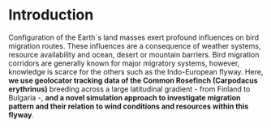 # Introduction{#intro}

Configuration of the Earth`s land masses exert profound influences on bird migration routes. These influences are a consequence of weather systems, resource availability and ocean, desert or mountain barriers. Bird migration corridors are generally known for major migratory systems, however, knowledge is scarce for the others such as the Indo-European flyway. Here, **we use geolocator tracking data of the Common Rosefinch (Carpodacus erythrinus)** breeding across a large latitudinal gradient - from Finland to Bulgaria -, **and a novel simulation approach to investigate migration pattern and their relation to wind conditions and resources within this flyway**.